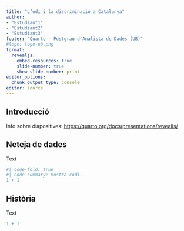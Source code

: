 ```yaml
---
title: "L’odi i la discriminació a Catalunya"
author: 
- "Estudiant1"
- "Estudiant2"
- "Estudiant3"
footer: "Quarto - Postgrau d'Analista de Dades (UB)"
#logo: logo-ub.png
format: 
  revealjs:
    embed-resources: true
    slide-number: true
    show-slide-number: print
editor_options: 
  chunk_output_type: console
editor: source
---
```


## Introducció

Info sobre diapositives: <https://quarto.org/docs/presentations/revealjs/>

## Neteja de dades

Text

```r
#| code-fold: true
#| code-summary: Mostra codi.
1 + 1
```


## Història

Text

```r
1 + 1
```

